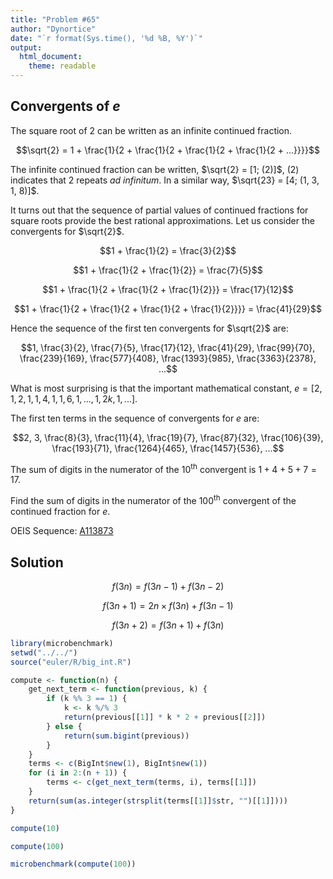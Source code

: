 ```yaml
---
title: "Problem #65"
author: "Dynortice"
date: "`r format(Sys.time(), '%d %B, %Y')`"
output:
  html_document:
    theme: readable
---
```


## Convergents of $e$

The square root of $2$ can be written as an infinite continued fraction.

$$\sqrt{2} = 1 + \frac{1}{2 + \frac{1}{2 + \frac{1}{2 + \frac{1}{2 + ...}}}}$$

The infinite continued fraction can be written, $\sqrt{2} = [1; (2)]$, $(2)$ indicates that $2$ repeats *ad infinitum*. In a similar way, $\sqrt{23} = [4; (1, 3, 1, 8)]$.

It turns out that the sequence of partial values of continued fractions for square roots provide the best rational approximations. Let us consider the convergents for $\sqrt{2}$.

$$1 + \frac{1}{2} = \frac{3}{2}$$

$$1 + \frac{1}{2 + \frac{1}{2}} = \frac{7}{5}$$

$$1 + \frac{1}{2 + \frac{1}{2 + \frac{1}{2}}} = \frac{17}{12}$$

$$1 + \frac{1}{2 + \frac{1}{2 + \frac{1}{2 + \frac{1}{2}}}} = \frac{41}{29}$$

Hence the sequence of the first ten convergents for $\sqrt{2}$ are:

$$1, \frac{3}{2}, \frac{7}{5}, \frac{17}{12}, \frac{41}{29}, \frac{99}{70}, \frac{239}{169}, \frac{577}{408}, \frac{1393}{985}, \frac{3363}{2378}, ...$$

What is most surprising is that the important mathematical constant, $e = [2, 1, 2, 1, 1, 4, 1, 1, 6, 1, ..., 1, 2k, 1, ...]$.

The first ten terms in the sequence of convergents for $e$ are:

$$2, 3, \frac{8}{3}, \frac{11}{4}, \frac{19}{7}, \frac{87}{32}, \frac{106}{39}, \frac{193}{71}, \frac{1264}{465}, \frac{1457}{536}, ...$$

The sum of digits in the numerator of the $10$<sup>th</sup> convergent is $1 + 4 + 5 + 7 = 17$.

Find the sum of digits in the numerator of the $100$<sup>th</sup> convergent of the continued fraction for $e$.

OEIS Sequence: [A113873](https://oeis.org/A113873)

## Solution

$$f(3n) = f(3n - 1) + f(3n - 2)$$

$$f(3n + 1) = 2n \times f(3n) + f(3n - 1)$$

$$f(3n + 2) = f(3n + 1) + f(3n)$$
```r
library(microbenchmark)
setwd("../../")
source("euler/R/big_int.R")
```

```r
compute <- function(n) {
    get_next_term <- function(previous, k) {
        if (k %% 3 == 1) {
            k <- k %/% 3
            return(previous[[1]] * k * 2 + previous[[2]])
        } else {
            return(sum.bigint(previous))
        }
    }
    terms <- c(BigInt$new(1), BigInt$new(1))
    for (i in 2:(n + 1)) {
        terms <- c(get_next_term(terms, i), terms[[1]])
    }
    return(sum(as.integer(strsplit(terms[[1]]$str, "")[[1]])))
}
```

```r
compute(10)
```
```r
compute(100)
```

```r
microbenchmark(compute(100))
```